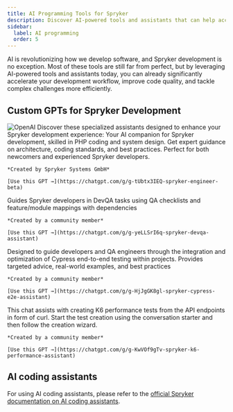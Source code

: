 ```yaml
---
title: AI Programming Tools for Spryker
description: Discover AI-powered tools and assistants that can help accelerate your Spryker development workflow.
sidebar:
  label: AI programming
  order: 5
---
```



AI is revolutionizing how we develop software, and Spryker development is no exception. Most of these tools are still far from perfect, but by leveraging AI-powered tools and assistants today, you can already significantly accelerate your development workflow, improve code quality, and tackle complex challenges more efficiently.

## Custom GPTs for Spryker Development
<Image src={OpenAILogo} alt="OpenAI" class="inline-block dark:invert align-middle -mt-1" width={200} height={50} />
Discover these specialized assistants designed to enhance your Spryker development experience:

<CardGrid stagger>
  <Card title="Spryker Engineer (Beta)">
    Your AI companion for Spryker development, skilled in PHP coding and system design. Get expert guidance on architecture, coding standards, and best practices. Perfect for both newcomers and experienced Spryker developers.

    *Created by Spryker Systems GmbH*

    [Use this GPT →](https://chatgpt.com/g/g-tUbtx3IEQ-spryker-engineer-beta)
  </Card>

  <Card title="Spryker DevQA Assistant">
    Guides Spryker developers in DevQA tasks using QA checklists and feature/module mappings with dependencies

    *Created by a community member*

    [Use this GPT →](https://chatgpt.com/g/g-yeLLSrI6q-spryker-devqa-assistant)
  </Card>

  <Card title="Spryker Cypress E2E Assistant">
    Designed to guide developers and QA engineers through the integration and optimization of Cypress end-to-end testing within projects. Provides targeted advice, real-world examples, and best practices

    *Created by a community member*

    [Use this GPT →](https://chatgpt.com/g/g-HjJgGK8gl-spryker-cypress-e2e-assistant)
  </Card>

  <Card title="Spryker K6 Performance Assistant">
    This chat assists with creating K6 performance tests from the API endpoints in form of curl. Start the test creation using the conversation starter and then follow the creation wizard.

    *Created by a community member*

    [Use this GPT →](https://chatgpt.com/g/g-KwVOf9gTv-spryker-k6-performance-assistant)
  </Card>
</CardGrid>

## AI coding assistants 

For using AI coding assistants, please refer to the [official Spryker documentation on AI coding assistants](https://docs.spryker.com/docs/dg/dev/ai-coding-assistants.html). 
